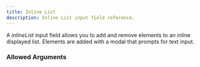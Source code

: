 ---
title: Inline List
description: Inline List input field reference.
---


<InputFieldInfo type={InputFieldType.INLINE_LIST}></InputFieldInfo>

A _inlineList_ input field allows you to add and remove elements to an inline displayed list.
Elements are added with a modal that prompts for text input.

### Allowed Arguments

<InputFieldAllowedArguments type={InputFieldType.INLINE_LIST}></InputFieldAllowedArguments>
